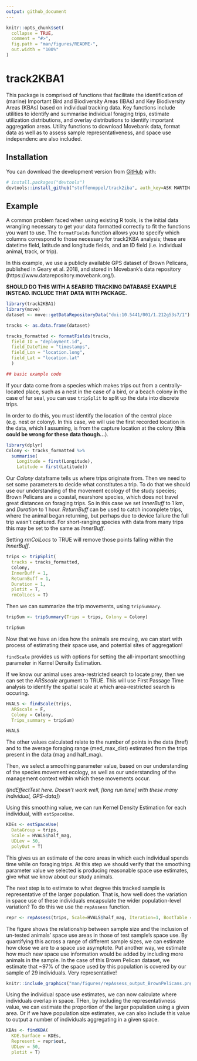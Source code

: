 ```yaml
---
output: github_document
---
```


<!-- README.md is generated from README.Rmd. Please edit that file -->

```r
knitr::opts_chunk$set(
  collapse = TRUE,
  comment = "#>",
  fig.path = "man/figures/README-",
  out.width = "100%"
)
```
# track2KBA1

<!-- badges: start -->
<!-- badges: end -->

This package is comprised of functions that facilitate the identification of (marine) Important Bird and Biodiversity Areas (IBAs) and Key Biodiversity Areas (KBAs) based on individual tracking data. Key functions include utilities to identify and summarise individual foraging trips, estimate utilization distributions, and overlay distributions to identify important aggregation areas. Utility functions to download Movebank data, format data as well as to assess sample representativeness, and space use independenc are also included.

## Installation

You can download the development version from [GitHub](https://github.com/) with:

``` r
# install.packages("devtools")
devtools::install_github("steffenoppel/track2iba", auth_key=ASK MARTIN FOR THIS!, dependencie=TRUE)
```
## Example

A common problem faced when using existing R tools, is the initial data wrangling necessary to get your data formatted correctly to fit the functions you want to use. The `formatFields` function allows you to specify which columns correspond to those necessary for track2KBA analysis; these are datetime field, latitude and longitude fields, and an ID field (i.e. individual animal, track, or trip). 

In this example, we use a publicly available GPS dataset of Brown Pelicans, published in Geary et al. 2018, and stored in Movebank's data repository (https://www.datarepository.movebank.org/). 

**SHOULD DO THIS WITH A SEABIRD TRACKING DATABASE EXAMPLE INSTEAD. INCLUDE THAT DATA WITH PACKAGE.**

```r
library(track2KBA1)
library(move)
dataset <- move::getDataRepositoryData("doi:10.5441/001/1.212g53s7/1")

tracks <- as.data.frame(dataset)

tracks_formatted <- formatFields(tracks, 
  field_ID = "deployment.id", 
  field_DateTime = "timestamps", 
  field_Lon = "location.long", 
  field_Lat = "location.lat"
  )

## basic example code
```

If your data come from a species which makes trips out from a centrally-located place, such as a nest in the case of a bird, or a beach colony in the case of fur seal, you can use `tripSplit` to split up the data into discrete trips.

In order to do this, you must identify the location of the central place (e.g. nest or colony). In this case, we will use the first recorded location in the data, which I assuming, is from the capture location at the colony (**this could be wrong for these data though...**). 

```r
library(dplyr)
Colony <- tracks_formatted %>% 
  summarise(
    Longitude = first(Longitude), 
    Latitude = first(Latitude))

```

Our *Colony* dataframe tells us where trips originate from. Then we need to set some parameters to decide what constitutes a trip. To do that we should use our understanding of the movement ecology of the study species; Brown Pelicans are a coastal, nearshore species, which does not travel great distances on foraging trips. So in this case we set *InnerBuff* to 1 km, and *Duration* to 1 hour. *ReturnBuff* can be used to catch incomplete trips, where the animal began returning, but perhaps due to device failure the full trip wasn't captured. For short-ranging species with data from many trips this may be set to the same as *InnerBuff*.
 
Setting *rmColLocs* to TRUE will remove those points falling within the *InnerBuff*. 

```r
trips <- tripSplit(
  tracks = tracks_formatted, 
  Colony, 
  InnerBuff = 1, 
  ReturnBuff = 1, 
  Duration = 1, 
  plotit = T, 
  rmColLocs = T)
```

Then we can summarize the trip movements, using `tripSummary`. 

```r
tripSum <- tripSummary(Trips = trips, Colony = Colony)

tripSum
```
Now that we have an idea how the animals are moving, we can start with process of estimating their space use, and potential sites of aggregation!

`findScale` provides us with options for setting the all-important smoothing parameter in Kernel Density Estimation. 

If we know our animal uses area-restricted search to locate prey, then we can set the *ARSscale* argument to TRUE. This will use First Passage Time analysis to identify the spatial scale at which area-restricted search is occuring.
```r
HVALS <- findScale(trips,
  ARSscale = F,
  Colony = Colony,
  Trips_summary = tripSum)

HVALS
```
The other values calculated relate to the number of points in the data (href) and to the average foraging range (med_max_dist) estimated from the trips present in the data (mag and half_mag).

Then, we select a smoothing parameter value, based on our understanding of the species movement ecology, as well as our understanding of the management context within which these movements occur. 

(*IndEffectTest here. Doesn't work well, [long run time] with these many individual, GPS-data]*)

Using this smoothing value, we can run Kernel Density Estimation for each individual, with `estSpaceUse`.

```r
KDEs <- estSpaceUse(
  DataGroup = trips, 
  Scale = HVALS$half_mag, 
  UDLev = 50, 
  polyOut = T)

```

This gives us an estimate of the core areas in which each individual spends time while on foraging trips. At this step we should verify that the smoothing parameter value we selected is producing reasonable space use estimates, give what we know about our study animals. 

The next step is to estimate to what degree this tracked sample is representative of the larger population. That is, how well does the variation in space use of these individuals encapsulate the wider population-level variation? To do this we use the `repAssess` function.

```r
repr <- repAssess(trips, Scale=HVALS$half_mag, Iteration=1, BootTable = F, Ncores = 5)
```

The figure shows the relationship between sample size and the inclusion of un-tested animals' space use areas in those of test sample's space use. By quantifying this across a range of different sample sizes, we can estimate how close we are to a space use asymptote. Put another way, we estimate how much new space use information would be added by including more animals in the sample. In the case of this Brown Pelican dataset, we estimate that ~97% of the space used by this population is covered by our sample of 29 individuals. Very representative!

```r
knitr::include_graphics("man/figures/repAssess_output_BrownPelicans.png", dpi=10)
```

Using the individual space use estimates, we can now calculate where individuals overlap in space. THen, by including the representativness value, we can estimate the proportion of the larger population using a given area. Or if we have population size estimates, we can also include this value to output a number of individuals aggregating in a given space. 

```r
KBAs <- findKBA(
  KDE.Surface = KDEs, 
  Represent = repr$out, 
  UDLev = 50, 
  plotit = T)
```